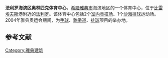 '''法利罗海滨区奥林匹克体育中心'''，[[希腊|希腊]][[雅典市|雅典市]]海滨地区的一个体育中心，位于[[比雷埃夫斯|比雷埃夫斯]]港附近的[[法利罗|法利罗]]。该体育中心包括2个[[室内竞技场|室内竞技场]]、1个[[沙滩排球|沙滩排球]]运动场。2004年雅典奥运会期间，为[[手球|手球]]、[[跆拳道|跆拳道]]、[[排球|排球]]项目的举办地。

==参考文献==
{{reflist}}

[[Category:雅典建筑|Category:雅典建筑]]
